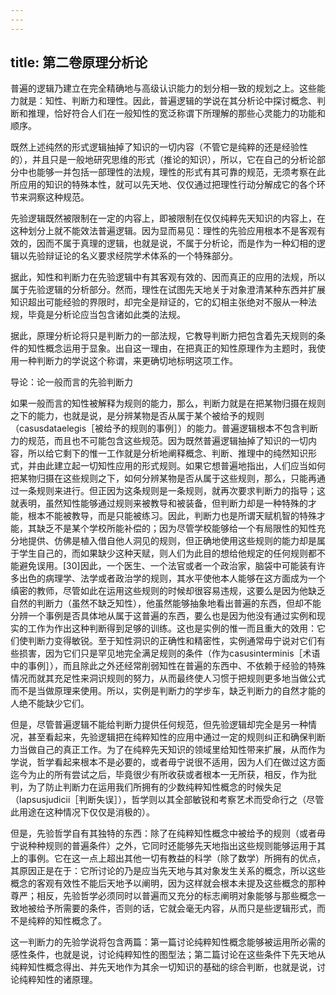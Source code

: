 ```yaml
---
---
---
```

title: 第二卷原理分析论
---




普遍的逻辑乃建立在完全精确地与高级认识能力的划分相一致的规划之上。这些能力就是：知性、判断力和理性。因此，普遍逻辑的学说在其分析论中探讨概念、判断和推理，恰好符合人们在一般知性的宽泛称谓下所理解的那些心灵能力的功能和顺序。

既然上述纯然的形式逻辑抽掉了知识的一切内容（不管它是纯粹的还是经验性的），并且只是一般地研究思维的形式（推论的知识），所以，它在自己的分析论部分中也能够一并包括一部理性的法规，理性的形式有其可靠的规范，无须考察在此所应用的知识的特殊本性，就可以先天地、仅仅通过把理性行动分解成它的各个环节来洞察这种规范。

先验逻辑既然被限制在一定的内容上，即被限制在仅仅纯粹先天知识的内容上，在这种划分上就不能效法普遍逻辑。因为显而易见：理性的先验应用根本不是客观有效的，因而不属于真理的逻辑，也就是说，不属于分析论，而是作为一种幻相的逻辑以先验辩证论的名义要求经院学术体系的一个特殊部分。

据此，知性和判断力在先验逻辑中有其客观有效的、因而真正的应用的法规，所以属于先验逻辑的分析部分。然而，理性在试图先天地关于对象澄清某种东西并扩展知识超出可能经验的界限时，却完全是辩证的，它的幻相主张绝对不服从一种法规，毕竟是分析论应当包含诸如此类的法规。

据此，原理分析论将只是判断力的一部法规，它教导判断力把包含着先天规则的条件的知性概念运用于显象。出自这一理由，在把真正的知性原理作为主题时，我使用一种判断力的学说这个称谓，来更确切地标明这项工作。





导论：论一般而言的先验判断力


如果一般而言的知性被解释为规则的能力，那么，判断力就是在把某物归摄在规则之下的能力，也就是说，是分辨某物是否从属于某个被给予的规则（casusdataelegis［被给予的规则的事例］）的能力。普遍逻辑根本不包含判断力的规范，而且也不可能包含这些规范。因为既然普遍逻辑抽掉了知识的一切内容，所以给它剩下的惟一工作就是分析地阐释概念、判断、推理中的纯然知识形式，并由此建立起一切知性应用的形式规则。如果它想普遍地指出，人们应当如何把某物归摄在这些规则之下，如何分辨某物是否从属于这些规则，那么，只能再通过一条规则来进行。但正因为这条规则是一条规则，就再次要求判断力的指导；这就表明，虽然知性能够通过规则来被教导和被装备，但判断力却是一种特殊的才能，根本不能被教导，而是只能被练习。因此，判断力也是所谓天赋机智的特殊才能，其缺乏不是某个学校所能补偿的；因为尽管学校能够给一个有局限性的知性充分地提供、仿佛是植入借自他人洞见的规则，但正确地使用这些规则的能力却是属于学生自己的，而如果缺少这种天赋，则人们为此目的想给他规定的任何规则都不能避免误用。[30]因此，一个医生、一个法官或者一个政治家，脑袋中可能装有许多出色的病理学、法学或者政治学的规则，其水平使他本人能够在这方面成为一个缜密的教师，尽管如此在运用这些规则的时候却很容易违规，这要么是因为他缺乏自然的判断力（虽然不缺乏知性），他虽然能够抽象地看出普遍的东西，但却不能分辨一个事例是否具体地从属于这普遍的东西，要么也是因为他没有通过实例和现实的工作为作出这种判断得到足够的训练。这也是实例的惟一而且重大的效用：它们使判断力变得敏锐。至于知性洞识的正确性和精密性，实例通常毋宁说对它们有些损害，因为它们只是罕见地完全满足规则的条件（作为casusinterminis［术语中的事例］），而且除此之外还经常削弱知性在普遍的东西中、不依赖于经验的特殊情况而就其充足性来洞识规则的努力，从而最终使人习惯于把规则更多地当做公式而不是当做原理来使用。所以，实例是判断力的学步车，缺乏判断力的自然才能的人绝不能缺少它们。

但是，尽管普遍逻辑不能给判断力提供任何规范，但先验逻辑却完全是另一种情况，甚至看起来，先验逻辑把在纯粹知性的应用中通过一定的规则纠正和确保判断力当做自己的真正工作。为了在纯粹先天知识的领域里给知性带来扩展，从而作为学说，哲学看起来根本不是必要的，或者毋宁说很不适用，因为人们在做过这方面迄今为止的所有尝试之后，毕竟很少有所收获或者根本一无所获，相反，作为批判，为了防止判断力在运用我们所拥有的少数纯粹知性概念的时候失足（lapsusjudicii［判断失误］），哲学则以其全部敏锐和考察艺术而受命行之（尽管此用途在这种情况下仅仅是消极的）。

但是，先验哲学自有其独特的东西：除了在纯粹知性概念中被给予的规则（或者毋宁说种种规则的普遍条件）之外，它同时还能够先天地指出这些规则能够运用于其上的事例。它在这一点上超出其他一切有教益的科学（除了数学）所拥有的优点，其原因正是在于：它所讨论的乃是应当先天地与其对象发生关系的概念，所以这些概念的客观有效性不能后天地予以阐明，因为这样就会根本未提及这些概念的那种尊严；相反，先验哲学必须同时以普遍而又充分的标志阐明对象能够与那些概念一致地被给予所需要的条件，否则的话，它就会毫无内容，从而只是些逻辑形式，而不是纯粹的知性概念了。

这一判断力的先验学说将包含两篇：第一篇讨论纯粹知性概念能够被运用所必需的感性条件，也就是说，讨论纯粹知性的图型法；第二篇讨论在这些条件下先天地从纯粹知性概念得出、并先天地作为其余一切知识的基础的综合判断，也就是说，讨论纯粹知性的诸原理。